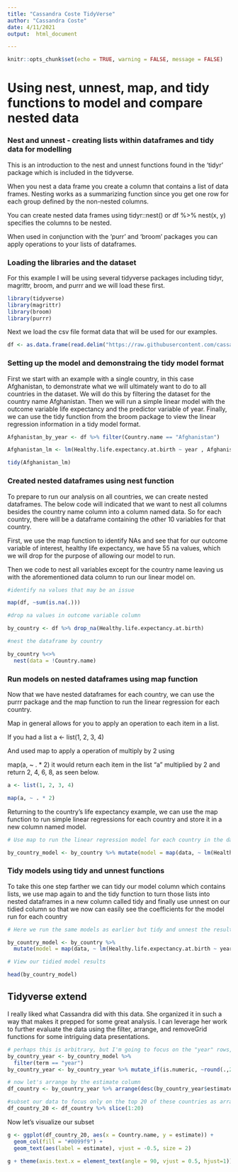 ---
title: "Cassandra Coste TidyVerse"
author: "Cassandra Coste"
date: 4/11/2021
output:  html_document

---

```{r setup, include = FALSE, warning=FALSE, message=FALSE}
knitr::opts_chunk$set(echo = TRUE, warning = FALSE, message = FALSE)
```


# Using nest, unnest, map, and tidy functions to model and compare nested data

### Nest and unnest - creating lists within dataframes and tidy data for modelling 

This is an introduction to the nest and unnest functions found in the 'tidyr' package which is included in the tidyverse. 

When you nest a data frame you create a  column that contains a list of data frames. Nesting works as a summarizing function since you get one row for each group defined by the non-nested columns.

You can create nested data frames using tidyr::nest() or df %>% nest(x, y) specifies the columns to be nested. 

When used in conjunction with the 'purr' and 'broom' packages you can apply operations to your lists of dataframes. 

### Loading the libraries and the dataset


For this example I will be using several tidyverse packages including tidyr, magrittr, broom, and purrr and we will load these first. 

```{r, warning=F}

library(tidyverse)
library(magrittr)
library(broom)
library(purrr)

```

Next we load the csv file format data that will be used for our examples. 

```{r load data}

df <- as.data.frame(read.delim("https://raw.githubusercontent.com/cassandra-coste/CUNY607/main/data/world-happiness-report.csv", header = TRUE, stringsAsFactors = FALSE, sep = ",", fileEncoding = "UTF-8-BOM"))

```

### Setting up the model and demonstraing the tidy model format

First we start with an example with a single country, in this case Afghanistan, to demonstrate what we will ultimately want to do to all countries in the dataset. We will do this by filtering the dataset for the country name Afghanistan. Then we will run a simple linear model with the outcome variable life expectancy and the predictor variable of year. Finally, we can use the tidy function from the broom package to view the linear regression information in a tidy model format. 


```{r country}

Afghanistan_by_year <- df %>% filter(Country.name == "Afghanistan")

Afghanistan_lm <- lm(Healthy.life.expectancy.at.birth ~ year , Afghanistan_by_year)

tidy(Afghanistan_lm)


```

### Created nested dataframes using nest function

To prepare to run our analysis on all countries, we can create nested dataframes. The below code will indicated that we want to nest all columns besides the country name column into a column named data. So for each country, there will be a dataframe containing the other 10 variables for that country. 

First, we use the map function to identify NAs and see that for our outcome variable of interest, healthy life expectancy, we have 55 na values, which we will drop for the purpose of allowing our model to run. 

Then we code to nest all variables except for the country name leaving us with the aforementioned data column to run our linear model on. 

```{r nest}

#identify na values that may be an issue 

map(df, ~sum(is.na(.)))

#drop na values in outcome variable column 

by_country <- df %>% drop_na(Healthy.life.expectancy.at.birth)

#nest the dataframe by country 

by_country %<>%
  nest(data = !Country.name)


```

### Run models on nested dataframes using map function 

Now that we have nested dataframes for each country, we can use the purrr package and the map function to run the linear regression for each country. 

Map in general allows for you to apply an operation to each item in a list. 

If you had a list a <- list(1, 2, 3, 4)

And used map to apply a operation of multiply by 2 using 

map(a, ~ . * 2) it would return each item in the list "a" multiplied by 2 and return 2, 4, 6, 8, as seen below.

```{r}

a <- list(1, 2, 3, 4)

map(a, ~ . * 2)
```

Returning to the country's life expectancy example, we can use the map function to run simple linear regressions for each country and store it in a new column named model. 


```{r}
# Use map to run the linear regression model for each country in the dataframe using the nested dataframes 

by_country_model <- by_country %>% mutate(model = map(data, ~ lm(Healthy.life.expectancy.at.birth ~ year, data = .x)))

```

### Tidy models using tidy and unnest functions

To take this one step farther we can tidy our model column which contains lists, we use map again to and the tidy function to turn those lists into nested dataframes in a new column called tidy and finally use unnest on our tidied column so that we now can easily see the coefficients for the model run for each country 

```{r}

# Here we run the same models as earlier but tidy and unnest the results 

by_country_model <- by_country %>%
  mutate(model = map(data, ~ lm(Healthy.life.expectancy.at.birth ~ year, data = .)), tidied = map(model, tidy))%>% unnest(tidied)

# View our tidied model results 

head(by_country_model)
```
## Tidyverse extend

I really liked what Cassandra did with this data. She organized it in such a way that makes it prepped for some great analysis. I can leverage her work to further evaluate the data using the filter, arrange, and removeGrid functions for some intriguing data presentations.

```{r}

# perhaps this is arbitrary, but I'm going to focus on the "year" rows, so I'll start by filtering out intercepts
by_country_year <- by_country_model %>%
  filter(term == "year")
by_country_year <- by_country_year %>% mutate_if(is.numeric, ~round(.,2))

# now let's arrange by the estimate column
df_country <- by_country_year %>% arrange(desc(by_country_year$estimate))

#subset our data to focus only on the top 20 of these countries as arranged above
df_country_20 <- df_country %>% slice(1:20)

```


Now let's visualize our subset

```{r pressure, echo=FALSE}

g <- ggplot(df_country_20, aes(x = Country.name, y = estimate)) +
  geom_col(fill = "#0099f9") +
  geom_text(aes(label = estimate), vjust = -0.5, size = 2)

g + theme(axis.text.x = element_text(angle = 90, vjust = 0.5, hjust=1))
```
